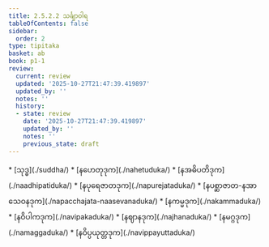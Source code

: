 ```yaml
---
title: 2.5.2.2 သင်္ချာဝါရ
tableOfContents: false
sidebar:
  order: 2
type: tipitaka
basket: ab
book: p1-1
review:
  current: review
  updated: '2025-10-27T21:47:39.419897'
  updated_by: ''
  notes: ''
  history:
  - state: review
    date: '2025-10-27T21:47:39.419897'
    updated_by: ''
    notes: ''
    previous_state: draft
---
```



<ReviewStatus review={frontmatter.review} showDetails={true} />

<HypothesisAnnotation frontmatter={frontmatter} />

<DynamicBreadcrumb />



<TableOfContents book="p1-1" section="2.5.2.2">
* [သုဒ္ဓ](./suddha/)
* [နဟေတုဒုက](./nahetuduka/)
* [နအဓိပတိဒုက](./naadhipatiduka/)
* [နပုရေဇာတဒုက](./napurejataduka/)
* [နပစ္ဆာဇာတ-နအာသေဝနဒုက](./napacchajata-naasevanaduka/)
* [နကမ္မဒုက](./nakammaduka/)
* [နဝိပါကဒုက](./navipakaduka/)
* [နဈာနဒုက](./najhanaduka/)
* [နမဂ္ဂဒုက](./namaggaduka/)
* [နဝိပ္ပယုတ္တဒုက](./navippayuttaduka/)
</TableOfContents>